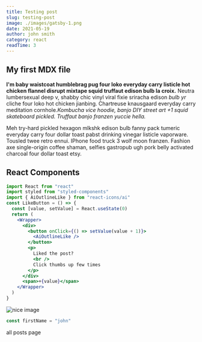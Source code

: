 ```yaml
---
title: Testing post
slug: testing-post
image: ./images/gatsby-1.png
date: 2021-05-19
author: john smith
category: react
readTime: 3
---
```



## My first MDX file

**I'm baby waistcoat humblebrag pug four loko everyday carry listicle hot chicken flannel disrupt mixtape squid truffaut edison bulb la croix.** Neutra lumbersexual deep v, shabby chic vinyl viral fixie sriracha edison _bulb yr_ cliche four loko hot chicken jianbing. Chartreuse knausgaard everyday carry meditation cornhole.*Kombucha vice hoodie, banjo DIY street art +1 squid skateboard pickled. Truffaut banjo franzen yuccie hella.*

<div className="nice-text">
<FiInfo className="nice-text-icon" />
Meh try-hard pickled hexagon mlkshk edison bulb fanny pack tumeric everyday carry four dollar toast pabst drinking vinegar listicle vaporware. Tousled twee retro ennui. IPhone food truck 3 wolf moon franzen. Fashion axe single-origin coffee shaman, selfies gastropub ugh pork belly activated charcoal four dollar toast etsy. 
</div>

<h2>React Components</h2>

<Counter />

```jsx
import React from "react"
import styled from "styled-components"
import { AiOutlineLike } from "react-icons/ai"
const LikeButton = () => {
  const [value, setValue] = React.useState(0)
  return (
    <Wrapper>
      <div>
        <button onClick={() => setValue(value + 1)}>
          <AiOutlineLike />
        </button>
        <p>
          Liked the post?
          <br />
          Click thumbs up few times
        </p>
      </div>
      <span>+{value}</span>
    </Wrapper>
  )
}
```
<LikeButton />

![nice image](./images/gatsby-1.png)

<div className="code">

```js
const firstName = "john"
```

</div>

<Link to="/posts" className="btn center-btn">all posts page</Link>

